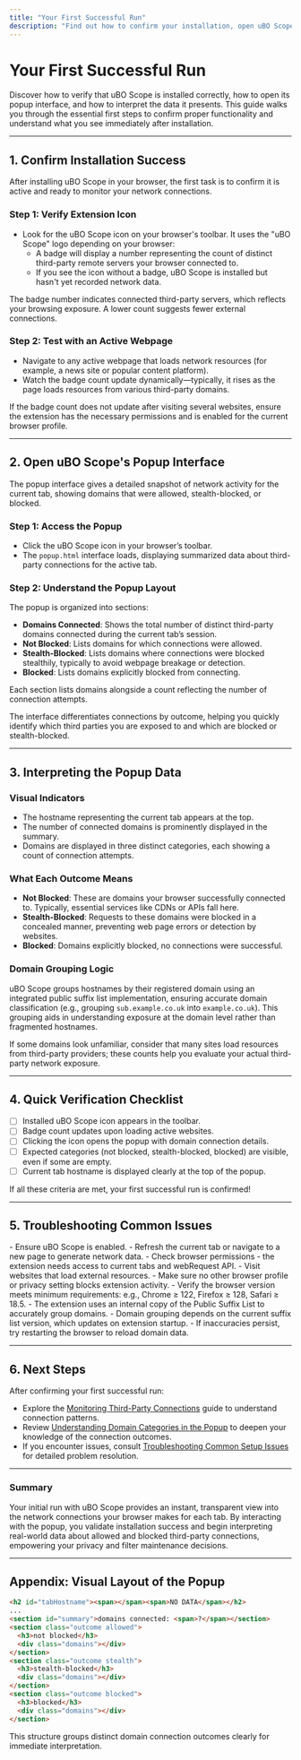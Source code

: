 ```yaml
---
title: "Your First Successful Run"
description: "Find out how to confirm your installation, open uBO Scope’s popup, and interpret what you see. This guide highlights the immediate steps and what indicators to expect so you can quickly verify everything is working as intended."
---
```


# Your First Successful Run

Discover how to verify that uBO Scope is installed correctly, how to open its popup interface, and how to interpret the data it presents. This guide walks you through the essential first steps to confirm proper functionality and understand what you see immediately after installation.

---

## 1. Confirm Installation Success

After installing uBO Scope in your browser, the first task is to confirm it is active and ready to monitor your network connections.

### Step 1: Verify Extension Icon

- Look for the uBO Scope icon on your browser's toolbar. It uses the "uBO Scope" logo depending on your browser:
  - A badge will display a number representing the count of distinct third-party remote servers your browser connected to.
  - If you see the icon without a badge, uBO Scope is installed but hasn't yet recorded network data.

<Tip>
The badge number indicates connected third-party servers, which reflects your browsing exposure. A lower count suggests fewer external connections.
</Tip>

### Step 2: Test with an Active Webpage

- Navigate to any active webpage that loads network resources (for example, a news site or popular content platform).
- Watch the badge count update dynamically—typically, it rises as the page loads resources from various third-party domains.

<Tip>
If the badge count does not update after visiting several websites, ensure the extension has the necessary permissions and is enabled for the current browser profile.
</Tip>

---

## 2. Open uBO Scope's Popup Interface

The popup interface gives a detailed snapshot of network activity for the current tab, showing domains that were allowed, stealth-blocked, or blocked.

### Step 1: Access the Popup

- Click the uBO Scope icon in your browser’s toolbar.
- The `popup.html` interface loads, displaying summarized data about third-party connections for the active tab.

### Step 2: Understand the Popup Layout

The popup is organized into sections:

- **Domains Connected**: Shows the total number of distinct third-party domains connected during the current tab’s session.
- **Not Blocked**: Lists domains for which connections were allowed.
- **Stealth-Blocked**: Lists domains where connections were blocked stealthily, typically to avoid webpage breakage or detection.
- **Blocked**: Lists domains explicitly blocked from connecting.

Each section lists domains alongside a count reflecting the number of connection attempts.

<Tip>
The interface differentiates connections by outcome, helping you quickly identify which third parties you are exposed to and which are blocked or stealth-blocked.
</Tip>

---

## 3. Interpreting the Popup Data

### Visual Indicators

- The hostname representing the current tab appears at the top.
- The number of connected domains is prominently displayed in the summary.
- Domains are displayed in three distinct categories, each showing a count of connection attempts.

### What Each Outcome Means

- **Not Blocked**: These are domains your browser successfully connected to. Typically, essential services like CDNs or APIs fall here.
- **Stealth-Blocked**: Requests to these domains were blocked in a concealed manner, preventing web page errors or detection by websites.
- **Blocked**: Domains explicitly blocked, no connections were successful.

### Domain Grouping Logic

uBO Scope groups hostnames by their registered domain using an integrated public suffix list implementation, ensuring accurate domain classification (e.g., grouping `sub.example.co.uk` into `example.co.uk`). This grouping aids in understanding exposure at the domain level rather than fragmented hostnames.

<Tip>
If some domains look unfamiliar, consider that many sites load resources from third-party providers; these counts help you evaluate your actual third-party network exposure.
</Tip>

---

## 4. Quick Verification Checklist

- [ ] Installed uBO Scope icon appears in the toolbar.
- [ ] Badge count updates upon loading active websites.
- [ ] Clicking the icon opens the popup with domain connection details.
- [ ] Expected categories (not blocked, stealth-blocked, blocked) are visible, even if some are empty.
- [ ] Current tab hostname is displayed clearly at the top of the popup.

If all these criteria are met, your first successful run is confirmed!

---

## 5. Troubleshooting Common Issues

<AccordionGroup title="Troubleshooting Your First Run">
<Accordion title="Popup Does Not Open or Shows 'NO DATA'">
- Ensure uBO Scope is enabled.
- Refresh the current tab or navigate to a new page to generate network data.
- Check browser permissions - the extension needs access to current tabs and webRequest API.
</Accordion>
<Accordion title="Badge Count Is Always Zero">
- Visit websites that load external resources.
- Make sure no other browser profile or privacy setting blocks extension activity.
- Verify the browser version meets minimum requirements: e.g., Chrome ≥ 122, Firefox ≥ 128, Safari ≥ 18.5.
</Accordion>
<Accordion title="Domains are Not Grouped Correctly">
- The extension uses an internal copy of the Public Suffix List to accurately group domains.
- Domain grouping depends on the current suffix list version, which updates on extension startup.
- If inaccuracies persist, try restarting the browser to reload domain data.
</Accordion>
</AccordionGroup>

---

## 6. Next Steps

After confirming your first successful run:

- Explore the [Monitoring Third-Party Connections](../../guides/core-workflow/monitor-connections) guide to understand connection patterns.
- Review [Understanding Domain Categories in the Popup](../../guides/core-workflow/understanding-domain-categories) to deepen your knowledge of the connection outcomes.
- If you encounter issues, consult [Troubleshooting Common Setup Issues](../../getting-started/first-run-and-validation/troubleshooting-install) for detailed problem resolution.

---

### Summary

Your initial run with uBO Scope provides an instant, transparent view into the network connections your browser makes for each tab. By interacting with the popup, you validate installation success and begin interpreting real-world data about allowed and blocked third-party connections, empowering your privacy and filter maintenance decisions.

---

## Appendix: Visual Layout of the Popup

```html
<h2 id="tabHostname"><span></span><span>NO DATA</span></h2>
...
<section id="summary">domains connected: <span>?</span></section>
<section class="outcome allowed">
  <h3>not blocked</h3>
  <div class="domains"></div>
</section>
<section class="outcome stealth">
  <h3>stealth-blocked</h3>
  <div class="domains"></div>
</section>
<section class="outcome blocked">
  <h3>blocked</h3>
  <div class="domains"></div>
</section>
```

This structure groups distinct domain connection outcomes clearly for immediate interpretation.
